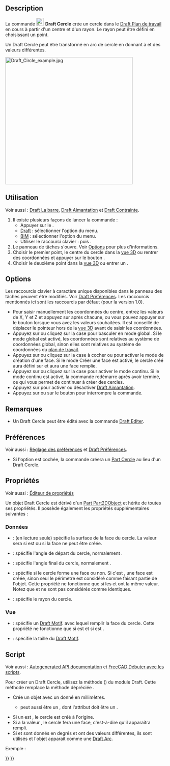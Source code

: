 <languages/>

{{Docnav/fr
|[[Draft_Arc_3Points/fr|Arc par 3 points]]
|[[Draft_Ellipse/fr|Ellipse]]
|[[Draft_Workbench/fr|Atelier Draft]]
|IconL=Draft_Arc_3Points.svg
|IconR=Draft_Ellipse.svg
|IconC=Workbench_Draft.svg
}}

{{GuiCommand/fr
|Name=Draft Circle
|Name/fr=Draft Cercle
|MenuLocation=Draft : Formes → Cercle<br><br>BIM : Formes 2D → Cercle
|Workbenches=[[Draft_Workbench/fr|Draft]], [[BIM_Workbench/fr|atelier BIM]]
|Shortcut={{KEY|C}} {{KEY|I}}
|Version=0.7
|SeeAlso=[[Draft_Arc/fr|Draft Arc]], [[Draft_Arc_3Points/fr|Draft Arc par 3 points]]
}}

==Description== 

La commande [[Image:Draft_Circle.svg|24px]] '''Draft Cercle''' crée un cercle dans le [[Draft_SelectPlane/fr|Draft Plan de travail]] en cours à partir d'un centre et d'un rayon. Le rayon peut être défini en choisissant un point.

Un Draft Cercle peut être transformé en arc de cercle en donnant à {{PropertyData|First Angle}} et {{PropertyData|Last Angle}} des valeurs différentes.

[[Image:Draft_Circle_example.jpg|400px]]
{{Caption|Cercle défini par deux points, le centre et le rayon}}

<span id="Usage"></span>
==Utilisation== 

Voir aussi : [[Draft_Tray/fr|Draft La barre]], [[Draft_Snap/fr|Draft Aimantation]] et [[Draft_Constrain/fr|Draft Contrainte]].

# Il existe plusieurs façons de lancer la commande :
#* Appuyer sur le {{Button|[[Image:Draft_Circle.svg|16px]] [[Draft_Circle/fr|Cercle]]}}.
#* [[Draft_Workbench/fr|Draft]] : sélectionner l'option {{MenuCommand|Formes → [[Image:Draft_Circle.svg|16px]] Cercle}} du menu.
#* [[BIM_Workbench/fr|BIM]] : sélectionner l'option {{MenuCommand|Formes 2D → [[Image:Draft_Circle.svg|16px]] Cercle}} du menu.
#* Utiliser le raccourci clavier : {{KEY|C}} puis {{KEY|I}}.
# Le panneau de tâches {{MenuCommand|Cercle}} s'ouvre. Voir [[#Options|Options]] pour plus d'informations.
# Choisir le premier point, le centre du cercle dans la [[3D_view/fr|vue 3D]] ou rentrer des coordonnées et appuyer sur le bouton {{Button|[[Image:Draft_AddPoint.svg|16px]] Entrer un point}}.
# Choisir le deuxième point dans la [[3D_view/fr|vue 3D]] ou entrer un {{MenuCommand|Rayon}}.

==Options==

Les raccourcis clavier à caractère unique disponibles dans le panneau des tâches peuvent être modifiés. Voir [[Draft_Preferences/fr|Draft Préférences]]. Les raccourcis mentionnés ici sont les raccourcis par défaut (pour la version 1.0).

* Pour saisir manuellement les coordonnées du centre, entrez les valeurs de X, Y et Z et appuyez sur {{KEY|Entrée}} après chacune, ou vous pouvez appuyer sur le bouton {{Button|[[Image:Draft_AddPoint.svg|16px]] Entrer un point}} lorsque vous avez les valeurs souhaitées. Il est conseillé de déplacer le pointeur hors de la [[3D_view/fr|vue 3D]] avant de saisir les coordonnées.
* Appuyez sur {{KEY|G}} ou cliquez sur la case {{MenuCommand|Global}} pour basculer en mode global. Si le mode global est activé, les coordonnées sont relatives au système de coordonnées global, sinon elles sont relatives au système de coordonnées du [[Draft_SelectPlane/fr|plan de travail]].
* Appuyez sur {{KEY|F}} ou cliquez sur la case à cocher {{MenuCommand|Remplir}} {{VersionNoteMinus/fr|1.0}} ou {{MenuCommand|Créer une face}} {{VersionNote/fr|1.1}} pour activer le mode de création d'une face. Si le mode Créer une face est activé, le cercle créé aura {{PropertyData|Make Face}} défini sur {{TRUE}} et aura une face remplie.
* Appuyez sur {{KEY|N}} ou cliquez sur la case {{MenuCommand|Continuer}} pour activer le mode continu. Si le mode continu est activé, la commande redémarre après avoir terminé, ce qui vous permet de continuer à créer des cercles.
* Appuyez sur {{KEY|S}} pour activer ou désactiver [[Draft_Snap/fr|Draft Aimantation]].
* Appuyez sur {{KEY|Échap}} ou sur le bouton {{Button|Fermer}} pour interrompre la commande.

<span id="Notes"></span>
==Remarques==

* Un Draft Cercle peut être édité avec la commande [[Draft_Edit/fr|Draft Editer]].

<span id="Preferences"></span>
==Préférences==

Voir aussi : [[Preferences_Editor/fr|Réglage des préférences]] et [[Draft_Preferences/fr|Draft Préférences]].

* Si l'option {{MenuCommand|Édition → Préférences... → Draft → Général → Créer des primitives Part si possible}} est cochée, la commande créera un [[Part_Circle/fr|Part Cercle]] au lieu d'un Draft Cercle.

<span id="Properties"></span>
==Propriétés==

Voir aussi : [[Property_editor/fr|Éditeur de propriétés]]

Un objet Draft Cercle est dérivé d'un [[Part_Part2DObject/fr|Part Part2DObject]] et hérite de toutes ses propriétés. Il possède également les propriétés supplémentaires suivantes :

<span id="Data"></span>
===Données===

{{TitleProperty|Draft}}

* {{PropertyData|Area|Area}} : (en lecture seule) spécifie la surface de la face du cercle. La valeur sera {{value|0.0}} si {{PropertyData|Make Face}} est {{FALSE}} ou si la face ne peut être créée.
* {{PropertyData|First Angle|Angle}} : spécifie l'angle de départ du cercle, normalement {{value|0&#176;}}.
* {{PropertyData|Last Angle|Angle}} : spécifie l'angle final du cercle, normalement {{value|0&#176;}}.
* {{PropertyData|Make Face|Bool}} : spécifie si le cercle forme une face ou non. Si c'est {{TRUE}}, une face est créée, sinon seul le périmètre est considéré comme faisant partie de l'objet. Cette propriété ne fonctionne que si les {{PropertyData|First Angle}} et {{PropertyData|Last Angle}} ont la même valeur. Notez que {{value|0&#176;}} et {{value|360&#176;}} ne sont pas considérés comme identiques.
* {{PropertyData|Radius|Length}} : spécifie le rayon du cercle.

<span id="View"></span>
=== Vue ===

{{TitleProperty|Draft}}

* {{PropertyView|Pattern|Enumeration}} : spécifie un [[Draft_Pattern/fr|Draft Motif]]. avec lequel remplir la face du cercle. Cette propriété ne fonctionne que si {{PropertyData|Make Face}} est {{TRUE}} et si {{PropertyView|Display Mode}} est {{value|Flat Lines}}.
* {{PropertyView|Pattern Size|Float}}: spécifie la taille du [[Draft_Pattern/fr|Draft Motif]].

<span id="Scripting"></span>
==Script==

Voir aussi : [https://freecad.github.io/SourceDoc/ Autogenerated API documentation] et [[FreeCAD_Scripting_Basics/fr|FreeCAD Débuter avec les scripts]].

Pour créer un Draft Cercle, utilisez la méthode {{incode|make_circle}} ({{Version/fr|0.19}}) du module Draft. Cette méthode remplace la méthode dépréciée {{incode|makeCircle}}.

{{Code|code=
circle = make_circle(radius, placement=None, face=None, startangle=None, endangle=None, support=None)
circle = make_circle(Part.Edge, placement=None, face=None, startangle=None, endangle=None, support=None)
}}

*Crée un objet {{incode|circle}} avec un {{incode|radius}} donné en millimètres.
** {{incode|radius}} peut aussi être un {{incode|Part.Edge}}, dont l'attribut {{incode|Curve}} doit être un {{incode|Part.Circle}}.
*Si un {{incode|placement}} est {{incode|None}}, le cercle est créé à l'origine.
*Si {{incode|face}} a la valeur {{incode|True}}, le cercle fera une face, c'est-à-dire qu'il apparaîtra rempli.
*Si {{incode|startangle}} et {{incode|endangle}} sont donnés en degrés et ont des valeurs différentes, ils sont utilisés et l'objet apparaît comme une [[Draft_Arc/fr|Draft Arc]].

Exemple :
{{Code|code=
import FreeCAD as App
import Draft

doc = App.newDocument()

circle1 = Draft.make_circle(200)

zaxis = App.Vector(0, 0, 1)
p2 = App.Vector(1000, 1000, 0)
place2 = App.Placement(p2, App.Rotation(zaxis, 0))
circle2 = Draft.make_circle(500, placement=place2)

p3 = App.Vector(-1000, -1000, 0)
place3 = App.Placement(p3, App.Rotation(zaxis, 0))
circle3 = Draft.make_circle(750, placement=place3)

doc.recompute()
}}


{{Docnav/fr
|[[Draft_Arc_3Points/fr|Arc par 3 points]]
|[[Draft_Ellipse/fr|Ellipse]]
|[[Draft_Workbench/fr|Atelier Draft]]
|IconL=Draft_Arc_3Points.svg
|IconR=Draft_Ellipse.svg
|IconC=Workbench_Draft.svg
}}

{{Draft Tools navi{{#translation:}}}}
{{Userdocnavi{{#translation:}}}}